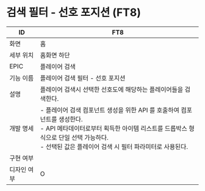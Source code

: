 # 검색 필터 - 선호 포지션 (FT8)

| ID | FT8 |
| --- | --- |
| 화면 | 홈 |
| 세부 위치 | 홈화면 하단 |
| EPIC | 플레이어 검색 |
| 기능 이름 | 플레이어 검색 필터 - 선호 포지션 |
| 설명 | 플레이어 검색시 선택한 선호도에 해당하는 플레이어들을 검색한다. |
| 개발 명세 | - 플레이어 검색 컴포넌트 생성을 위한 API 를 호출하여 컴포넌트를 생성한다.<br />- API 메타데이터로부터 획득한 아이템 리스트를 드롭박스 형식으로 단일 선택 가능하다.<br />- 선택된 값은 플레이어 검색 시 필터 파라미터로 사용된다. |
| 구현 여부 |  |
| 디자인 여부 | O |